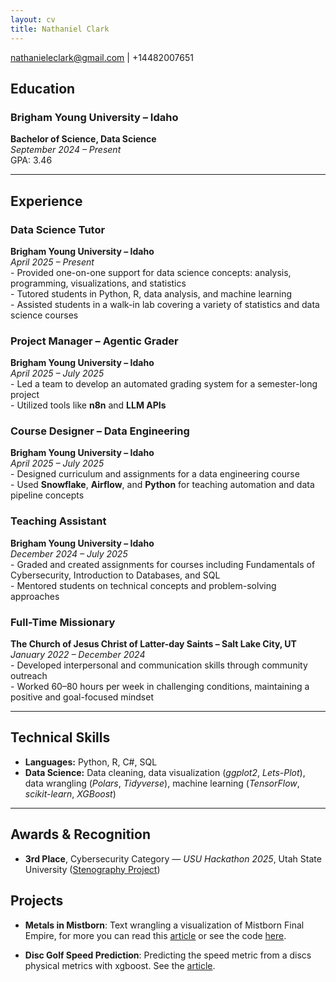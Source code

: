 ```yaml
---
layout: cv
title: Nathaniel Clark
---
```


::: {#webaddress}
<a href="mailto:nathanieleclark@gmail.com">nathanieleclark\@gmail.com</a> \| +14482007651
:::

## Education

### Brigham Young University – Idaho  
**Bachelor of Science, Data Science**  
*September 2024 – Present*  
GPA: 3.46

---

## Experience

### Data Science Tutor  
**Brigham Young University – Idaho**  
*April 2025 – Present*  
- Provided one-on-one support for data science concepts: analysis, programming, visualizations, and statistics  
- Tutored students in Python, R, data analysis, and machine learning  
- Assisted students in a walk-in lab covering a variety of statistics and data science courses

### Project Manager – Agentic Grader  
**Brigham Young University – Idaho**  
*April 2025 – July 2025*  
- Led a team to develop an automated grading system for a semester-long project  
- Utilized tools like **n8n** and **LLM APIs**

### Course Designer – Data Engineering  
**Brigham Young University – Idaho**  
*April 2025 – July 2025*  
- Designed curriculum and assignments for a data engineering course  
- Used **Snowflake**, **Airflow**, and **Python** for teaching automation and data pipeline concepts

### Teaching Assistant  
**Brigham Young University – Idaho**  
*December 2024 – July 2025*  
- Graded and created assignments for courses including Fundamentals of Cybersecurity, Introduction to Databases, and SQL  
- Mentored students on technical concepts and problem-solving approaches

### Full-Time Missionary  
**The Church of Jesus Christ of Latter-day Saints – Salt Lake City, UT**  
*January 2022 – December 2024*  
- Developed interpersonal and communication skills through community outreach  
- Worked 60–80 hours per week in challenging conditions, maintaining a positive and goal-focused mindset

---

## Technical Skills

- **Languages:** Python, R, C#, SQL  
- **Data Science:** Data cleaning, data visualization (*ggplot2*, *Lets-Plot*), data wrangling (*Polars*, *Tidyverse*), machine learning (*TensorFlow*, *scikit-learn*, *XGBoost*)

---

## Awards & Recognition

- **3rd Place**, Cybersecurity Category — *USU Hackathon 2025*, Utah State University ([Stenography Project](https://github.com/thvl3/DeSteGo))

## Projects 

- **Metals in Mistborn**: Text wrangling a visualization of Mistborn Final Empire, for more you can read this [article](https://nacl-salt-12.github.io/dataclark/Projects/metal_in_mistborn.html) or see the code [here](https://github.com/NaCl-Salt-12/BookDataVisualization).

- **Disc Golf Speed Prediction**: Predicting the speed metric from a discs physical metrics with xgboost. See the [article](https://nacl-salt-12.github.io/dataclark/Projects/Disc_Golf_Speed_Prediction.html).
<!-- Last updated: July 2025 -->